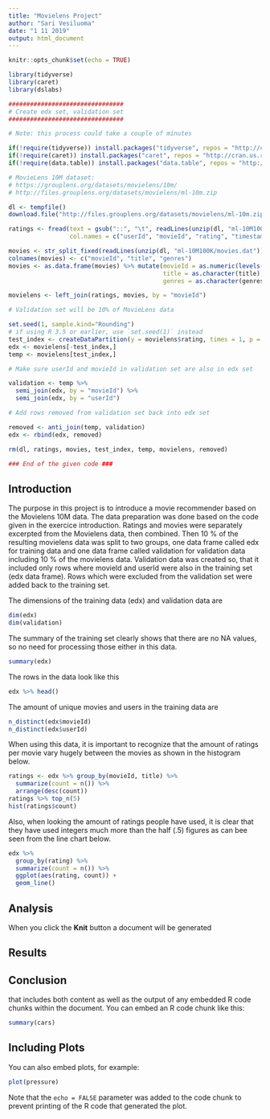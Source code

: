 ```yaml
---
title: "Movielens Project"
author: "Sari Vesiluoma"
date: "1 11 2019"
output: html_document
---
```


```r
knitr::opts_chunk$set(echo = TRUE)
```

```r
library(tidyverse)
library(caret)
library(dslabs)

################################
# Create edx set, validation set
################################

# Note: this process could take a couple of minutes

if(!require(tidyverse)) install.packages("tidyverse", repos = "http://cran.us.r-project.org")
if(!require(caret)) install.packages("caret", repos = "http://cran.us.r-project.org")
if(!require(data.table)) install.packages("data.table", repos = "http://cran.us.r-project.org")

# MovieLens 10M dataset:
# https://grouplens.org/datasets/movielens/10m/
# http://files.grouplens.org/datasets/movielens/ml-10m.zip

dl <- tempfile()
download.file("http://files.grouplens.org/datasets/movielens/ml-10m.zip", dl)

ratings <- fread(text = gsub("::", "\t", readLines(unzip(dl, "ml-10M100K/ratings.dat"))),
                 col.names = c("userId", "movieId", "rating", "timestamp"))

movies <- str_split_fixed(readLines(unzip(dl, "ml-10M100K/movies.dat")), "\\::", 3)
colnames(movies) <- c("movieId", "title", "genres")
movies <- as.data.frame(movies) %>% mutate(movieId = as.numeric(levels(movieId))[movieId],
                                           title = as.character(title),
                                           genres = as.character(genres))

movielens <- left_join(ratings, movies, by = "movieId")

# Validation set will be 10% of MovieLens data

set.seed(1, sample.kind="Rounding")
# if using R 3.5 or earlier, use `set.seed(1)` instead
test_index <- createDataPartition(y = movielens$rating, times = 1, p = 0.1, list = FALSE)
edx <- movielens[-test_index,]
temp <- movielens[test_index,]

# Make sure userId and movieId in validation set are also in edx set

validation <- temp %>% 
  semi_join(edx, by = "movieId") %>%
  semi_join(edx, by = "userId")

# Add rows removed from validation set back into edx set

removed <- anti_join(temp, validation)
edx <- rbind(edx, removed)

rm(dl, ratings, movies, test_index, temp, movielens, removed)

### End of the given code ###
```

## Introduction

The purpose in this project is to introduce a movie recommender based on the Movielens 10M data. The data preparation was done based on the code given in the exercice introduction. Ratings and movies were separately excerpted from the Movielens data, then combined. Then 10 % of the resulting movielens data was split to two groups, one data frame called edx for training data and one data frame called validation for validation data including 10 % of the movielens data. Validation data was created so, that it included only rows where movieId and userId were also in the training set (edx data frame). Rows which were excluded from the validation set were added back to the training set. 

The dimensions of the training data (edx) and validation data are
```r
dim(edx)
dim(validation)
```

The summary of the training set clearly shows that there are no NA values, so no need for processing those either in this data.
```r
summary(edx)
```

The rows in the data look like this
```r
edx %>% head()
```

The amount of unique movies and users in the training data are
```r
n_distinct(edx$movieId)
n_distinct(edx$userId)
```

When using this data, it is important to recognize that the amount of ratings per movie vary hugely between the movies as shown in the histogram below.
```r
ratings <- edx %>% group_by(movieId, title) %>%
  summarize(count = n()) %>%
  arrange(desc(count))
ratings %>% top_n(5)
hist(ratings$count)
```

Also, when looking the amount of ratings people have used, it is clear that they have used integers much more than the half (.5) figures as can bee seen from the line chart below. 
```r
edx %>%
  group_by(rating) %>%
  summarize(count = n()) %>%
  ggplot(aes(rating, count)) +
  geom_line()
```


## Analysis

When you click the **Knit** button a document will be generated 

## Results

## Conclusion

that includes both content as well as the output of any embedded R code chunks within the document. You can embed an R code chunk like this:

```r
summary(cars)
```

## Including Plots

You can also embed plots, for example:

```r
plot(pressure)
```

Note that the `echo = FALSE` parameter was added to the code chunk to prevent printing of the R code that generated the plot.
